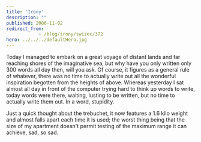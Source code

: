 ```yaml
---
title: 'Irony'
description: ""
published: 2006-11-02
redirect_from: 
            - /blog/irony/swizec/372
hero: ../../../defaultHero.jpg
---
```

Today I managed to embark on a great voyage of distant lands and far reaching shores of the imaginative sea, but why have you only written only 300 words all day then, will you ask. Of course, it figures as a general rule of whatever, there was no time to actually write out all the wonderful inspiration begotten from the heights of above. Whereas yesterday I sat almost all day in front of the computer trying hard to think up words to write, today words were there, waiting, lusting to be written, but no time to actually write them out. In a word, stupidity.

Just a quick thought about the trebuchet, it now features a 1.6 kilo weight and almost falls apart each time it is used; the worst thing being that the size of my apartment doesn&#x27;t permit testing of the maximum range it can achieve, sad, so sad.